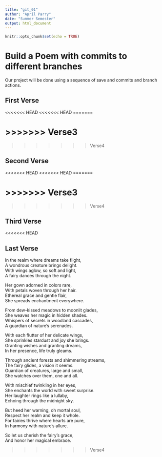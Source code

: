 ```yaml
---
title: "git_01"
author: "April Parry"
date: "Summer Semester"
output: html_document
---
```


```r
knitr::opts_chunk$set(echo = TRUE)
```
# Build a Poem with commits to different branches
Our project will be done using a sequence of save and commits and branch actions.
<!-- Do not modify or change any text in "!--" bracketed areas such as this --- these are instructions to
you, if you change any of this the git program will notice it and compromise your git merging strategy !-->

## First Verse 
<!--Put the first five lines of a poem by Lewis Carrol in this section!-->
<<<<<<< HEAD
<<<<<<< HEAD
=======
 
>>>>>>> Verse3
=======
  
>>>>>>> Verse4


## Second Verse
<!--Put the first five lines of a poem by Robert Frost here!-->
<<<<<<< HEAD
<<<<<<< HEAD
=======

>>>>>>> Verse3
=======
>>>>>>> Verse4


## Third Verse
<!--Put the first two verses of The Walrus and the Carpenter here!-->
<<<<<<< HEAD


## Last Verse
<!--Put a short poem you created using ChatGPT of 20 to 30 
lines,here!-->
In the realm where dreams take flight,  
A wondrous creature brings delight.  
With wings aglow, so soft and light,  
A fairy dances through the night.  

Her gown adorned in colors rare,  
With petals woven through her hair.  
Ethereal grace and gentle flair,  
She spreads enchantment everywhere.  

From dew-kissed meadows to moonlit glades,  
She weaves her magic in hidden shades.  
Whispers of secrets in woodland cascades,  
A guardian of nature's serenades.  

With each flutter of her delicate wings,  
She sprinkles stardust and joy she brings.  
Granting wishes and granting dreams,  
In her presence, life truly gleams.  

Through ancient forests and shimmering streams,  
The fairy glides, a vision it seems.  
Guardian of creatures, large and small,  
She watches over them, one and all.  

With mischief twinkling in her eyes,  
She enchants the world with sweet surprise.  
Her laughter rings like a lullaby,  
Echoing through the midnight sky.  

But heed her warning, oh mortal soul,  
Respect her realm and keep it whole.  
For fairies thrive where hearts are pure,  
In harmony with nature's allure.  

So let us cherish the fairy's grace,   
And honor her magical embrace.  





>>>>>>> Verse4
